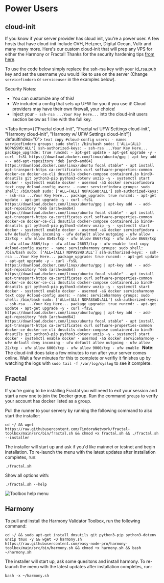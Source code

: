 
# Power Users

## cloud-init
If you know if your server provider has cloud init, you're a power user. A few hosts that have cloud-init include OVH, Hetzner, Digital Ocean, Vultr and many many more. Here's our custom cloud-init that will prep any VPS for either the Harmony or Fractal! Thanks for the security hardening tips [from here](https://gist.github.com/MrGraversen/734364483641afae903c8e86ce464868).  

To use the code below simply replace the ssh-rsa key with your id_rsa.pub key and set the username you would like to use on the server (Change `servicefindora` or `serviceuser` in the examples below).

Security Notes:
- You can customize any of this!
- We included a config that sets up UFW for you if you use it! Cloud providers may have their own firewall, your choice!
- Inject your `- ssh-rsa ...Your Key Here...` into the cloud-init users section below as 1 line with the full key.

<Tabs items={["Fractal cloud-init", "Fractal w/ UFW Settings cloud-init", "Harmony cloud-init", "Harmony w/ UFW Settings cloud-init"]} defaultIndex="0">
  <Tab>
    ```text copy
    #cloud-config
  users:
    - name: servicefindora
      groups: sudo
      shell: /bin/bash
      sudo: ['ALL=(ALL) NOPASSWD:ALL']
      ssh-authorized-keys:
        - ssh-rsa ...Your Key Here...
  package_upgrade: true
  runcmd:
    - apt-get update
    - apt-get upgrade -y
    - curl -fsSL https://download.docker.com/linux/ubuntu/gpg | apt-key add -
    - add-apt-repository "deb [arch=amd64] https://download.docker.com/linux/ubuntu focal stable"
    - apt install apt-transport-https ca-certificates curl software-properties-common docker-ce docker-ce-cli dnsutils docker-compose containerd.io bind9-dnsutils git python3-pip python3-dotenv unzip -y
    - systemctl start docker
    - systemctl enable docker
    - usermod -aG docker servicefindora
    ```
  </Tab>
    <Tab>
    ```text copy
    #cloud-config
    users:
      - name: servicefindora
        groups: sudo
        shell: /bin/bash
        sudo: ['ALL=(ALL) NOPASSWD:ALL']
        ssh-authorized-keys:
          - ssh-rsa ...Your Key Here...
    package_upgrade: true
    runcmd:
      - apt-get update
      - apt-get upgrade -y
      - curl -fsSL https://download.docker.com/linux/ubuntu/gpg | apt-key add -
      - add-apt-repository "deb [arch=amd64] https://download.docker.com/linux/ubuntu focal stable"
      - apt install apt-transport-https ca-certificates curl software-properties-common docker-ce docker-ce-cli dnsutils docker-compose containerd.io bind9-dnsutils git python3-pip python3-dotenv unzip -y
      - systemctl start docker
      - systemctl enable docker
      - usermod -aG docker servicefindora
      - ufw default deny incoming
      - ufw default allow outgoing
      - ufw allow 22/tcp
      - ufw allow 8545/tcp
      - ufw allow 8667/tcp
      - ufw allow 8668/tcp
      - ufw allow 8669/tcp
      - ufw allow 26657/tcp
      - ufw enable
    ```
  </Tab>
  <Tab>
    ```text copy
    #cloud-config
    users:
      - name: serviceharmony
        groups: sudo
        shell: /bin/bash
        sudo: ['ALL=(ALL) NOPASSWD:ALL']
        ssh-authorized-keys:
          - ssh-rsa ...Your Key Here...
    package_upgrade: true
    runcmd:
      - apt-get update
      - apt-get upgrade -y
      - curl -fsSL https://download.docker.com/linux/ubuntu/gpg | apt-key add -
      - add-apt-repository "deb [arch=amd64] https://download.docker.com/linux/ubuntu focal stable"
      - apt install apt-transport-https ca-certificates curl software-properties-common docker-ce docker-ce-cli dnsutils docker-compose containerd.io bind9-dnsutils git python3-pip python3-dotenv unzip -y
      - systemctl start docker
      - systemctl enable docker
      - usermod -aG docker serviceharmony
    ```
  </Tab>
  <Tab>
    ```text copy
    #cloud-config
    users:
      - name: serviceharmony
        groups: sudo
        shell: /bin/bash
        sudo: ['ALL=(ALL) NOPASSWD:ALL']
        ssh-authorized-keys:
          - ssh-rsa ...Your Key Here...
    package_upgrade: true
    runcmd:
      - apt-get update
      - apt-get upgrade -y
      - curl -fsSL https://download.docker.com/linux/ubuntu/gpg | apt-key add -
      - add-apt-repository "deb [arch=amd64] https://download.docker.com/linux/ubuntu focal stable"
      - apt install apt-transport-https ca-certificates curl software-properties-common docker-ce docker-ce-cli dnsutils docker-compose containerd.io bind9-dnsutils git python3-pip python3-dotenv unzip -y
      - systemctl start docker
      - systemctl enable docker
      - usermod -aG docker serviceharmony
      - ufw default deny incoming
      - ufw default allow outgoing
      - ufw allow 22/tcp
      - ufw allow 6000/tcp
      - ufw allow 9000/tcp
      - ufw enable
    ```
  </Tab>
</Tabs>
**Note**: The cloud-init does take a few minutes to run after your server comes online. Wait a few minutes for this to complete or verifiy it finishes up by watching the logs with `sudo tail -f /var/log/syslog` to see it complete.  

## Fractal
If you're going to be installing Fractal you will need to exit your session and start a new one to join the Docker group. Run the command `groups` to verify your account has docker listed as a group.

Pull the runner to your servery by running the following command to also start the installer:
```text copy
cd ~/ && wget https://raw.githubusercontent.com/FindoraNetwork/fractal-toolbox/main/src/bin/fractal.sh && chmod +x fractal.sh && ./fractal.sh --installer
```

The installer will start up and ask if you'd like mainnet or testnet and begin installation. To re-launch the menu with the latest updates after installation completes, run:
```text copy
./fractal.sh
```

Show all options with:
```text copy
./fractal.sh --help
```

![Toolbox help menu](/toolbox-help.jpg)

## Harmony
To pull and install the Harmony Validator Toolbox, run the following command:
```text copy
cd ~/ && sudo apt-get install dnsutils git python3-pip python3-dotenv unzip tmux -y && wget -O harmony.sh https://raw.githubusercontent.com/easy-node-pro/harmony-toolbox/main/src/bin/harmony.sh && chmod +x harmony.sh && bash ~/harmony.sh
```

The installer will start up, ask some quesitons and install harmony. To re-launch the menu with the latest updates after installation completes, run:
```text copy
bash -x ~/harmony.sh
```